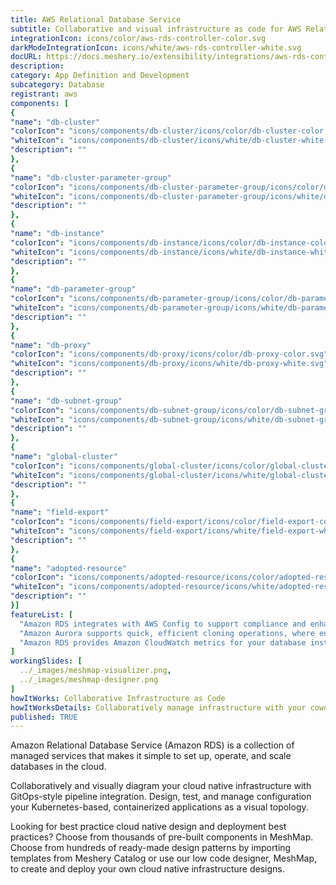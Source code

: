 ```yaml
---
title: AWS Relational Database Service
subtitle: Collaborative and visual infrastructure as code for AWS Relational Database Service
integrationIcon: icons/color/aws-rds-controller-color.svg
darkModeIntegrationIcon: icons/white/aws-rds-controller-white.svg
docURL: https://docs.meshery.io/extensibility/integrations/aws-rds-controller
description: 
category: App Definition and Development
subcategory: Database
registrant: aws
components: [
{
"name": "db-cluster"
"colorIcon": "icons/components/db-cluster/icons/color/db-cluster-color.svg"
"whiteIcon": "icons/components/db-cluster/icons/white/db-cluster-white.svg"
"description": ""
},
{
"name": "db-cluster-parameter-group"
"colorIcon": "icons/components/db-cluster-parameter-group/icons/color/db-cluster-parameter-group-color.svg"
"whiteIcon": "icons/components/db-cluster-parameter-group/icons/white/db-cluster-parameter-group-white.svg"
"description": ""
},
{
"name": "db-instance"
"colorIcon": "icons/components/db-instance/icons/color/db-instance-color.svg"
"whiteIcon": "icons/components/db-instance/icons/white/db-instance-white.svg"
"description": ""
},
{
"name": "db-parameter-group"
"colorIcon": "icons/components/db-parameter-group/icons/color/db-parameter-group-color.svg"
"whiteIcon": "icons/components/db-parameter-group/icons/white/db-parameter-group-white.svg"
"description": ""
},
{
"name": "db-proxy"
"colorIcon": "icons/components/db-proxy/icons/color/db-proxy-color.svg"
"whiteIcon": "icons/components/db-proxy/icons/white/db-proxy-white.svg"
"description": ""
},
{
"name": "db-subnet-group"
"colorIcon": "icons/components/db-subnet-group/icons/color/db-subnet-group-color.svg"
"whiteIcon": "icons/components/db-subnet-group/icons/white/db-subnet-group-white.svg"
"description": ""
},
{
"name": "global-cluster"
"colorIcon": "icons/components/global-cluster/icons/color/global-cluster-color.svg"
"whiteIcon": "icons/components/global-cluster/icons/white/global-cluster-white.svg"
"description": ""
},
{
"name": "field-export"
"colorIcon": "icons/components/field-export/icons/color/field-export-color.svg"
"whiteIcon": "icons/components/field-export/icons/white/field-export-white.svg"
"description": ""
},
{
"name": "adopted-resource"
"colorIcon": "icons/components/adopted-resource/icons/color/adopted-resource-color.svg"
"whiteIcon": "icons/components/adopted-resource/icons/white/adopted-resource-white.svg"
"description": ""
}]
featureList: [
  "Amazon RDS integrates with AWS Config to support compliance and enhance security by recording and auditing changes to the configuration of your DB instance",
  "Amazon Aurora supports quick, efficient cloning operations, where entire multi-terabyte database clusters can be cloned in minutes.",
  "Amazon RDS provides Amazon CloudWatch metrics for your database instances at no additional charge."
]
workingSlides: [
  ../_images/meshmap-visualizer.png,
  ../_images/meshmap-designer.png
]
howItWorks: Collaborative Infrastructure as Code
howItWorksDetails: Collaboratively manage infrastructure with your coworkers synchronously sharing the same designs.
published: TRUE
---
```

<p>
Amazon Relational Database Service (Amazon RDS) is a collection of managed services that makes it simple to set up, operate, and scale databases in the cloud.
</p>
<p>
    Collaboratively and visually diagram your cloud native infrastructure with GitOps-style pipeline integration. Design, test, and manage configuration your Kubernetes-based, containerized applications as a visual topology.
</p>
<p>
    Looking for best practice cloud native design and deployment best practices? Choose from thousands of pre-built components in MeshMap. Choose from hundreds of ready-made design patterns by importing templates from Meshery Catalog or use our low code designer, MeshMap, to create and deploy your own cloud native infrastructure designs.
</p>

